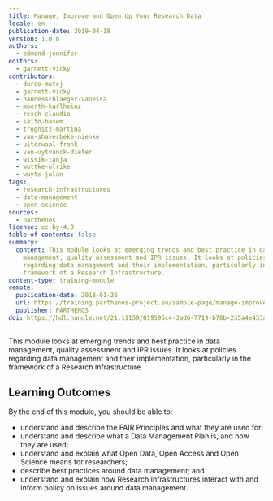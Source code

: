 ```yaml
---
title: Manage, Improve and Open Up Your Research Data
locale: en
publication-date: 2019-04-18
version: 1.0.0
authors:
  - edmond-jennifer
editors:
  - garnett-vicky
contributors:
  - durco-matej
  - garnett-vicky
  - hannesschlaeger-vanessa
  - moerth-karlheinz
  - resch-claudia
  - saifo-basem
  - trognitz-martina
  - van-shaverbeke-nienke
  - uiterwaal-frank
  - van-uytvanck-dieter
  - wissik-tanja
  - wuttke-ulrike
  - wuyts-jolan
tags:
  - research-infrastructures
  - data-management
  - open-science
sources:
  - parthenos
license: cc-by-4.0
table-of-contents: false
summary:
  content: This module looks at emerging trends and best practice in data
    management, quality assessment and IPR issues. It looks at policies
    regarding data management and their implementation, particularly in the
    framework of a Research Infrastructure.
content-type: training-module
remote:
  publication-date: 2018-01-26
  url: https://training.parthenos-project.eu/sample-page/manage-improve-and-open-up-your-research-and-data/
  publisher: PARTHENOS
doi: https://hdl.handle.net/21.11159/019595c4-3ad6-7719-b78b-235a4e433a00
---
```

This module looks at emerging trends and best practice in data management, quality assessment and IPR issues. It looks at policies regarding data management and their implementation, particularly in the framework of a Research Infrastructure.

## Learning Outcomes

By the end of this module, you should be able to:

* understand and describe the FAIR Principles and what they are used for;
* understand and describe what a Data Management Plan is, and how they are used;
* understand and explain what Open Data, Open Access and Open Science means for researchers;
* describe best practices around data management; and
* understand and explain how Research Infrastructures interact with and inform policy on issues around data management.

<ExternalResource title="Interested in learning more?" subtitle="Check out Manage, Improve and Open Up Your Research Data on PARTHENOS" url="http://training.parthenos-project.eu/sample-page/manage-improve-and-open-up-your-research-and-data/" />
